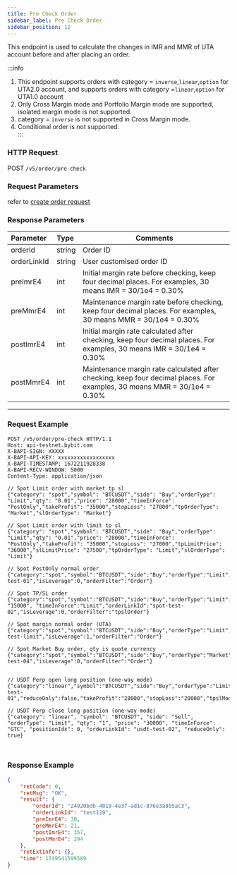 ```yaml
---
title: Pre Check Order
sidebar_label: Pre Check Order
sidebar_position: 12
---
```

This endpoint is used to calculate the changes in IMR and MMR of UTA account before and after placing an order.

:::info
1. This endpoint supports orders with category = `inverse`,`linear`,`option` for UTA2.0 account, and supports orders with category =`linear`,`option` for UTA1.0 account <br/>
2. Only Cross Margin mode and Portfolio Margin mode are supported, isolated margin mode is not supported.<br/>
3. category = `inverse` is not supported in Cross Margin mode.<br/>
4. Conditional order is not supported.<br/>
:::

### HTTP Request
POST `/v5/order/pre-check`

### Request Parameters
refer to [create order request](../order/create-order#request-parameters)

### Response Parameters
| Parameter | Type | Comments|
|:----- |:-----|----- |
|orderId |string |Order ID |
|orderLinkId |string |User customised order ID |
|preImrE4 |int |Initial margin rate before checking, keep four decimal places. For examples, 30 means IMR = 30/1e4 = 0.30%|
|preMmrE4 |int |Maintenance margin rate before checking, keep four decimal places. For examples, 30 means MMR = 30/1e4 = 0.30%|
|postImrE4 |int |Initial margin rate calculated after checking, keep four decimal places. For examples, 30 means IMR = 30/1e4 = 0.30%|
|postMmrE4 |int |Maintenance margin rate calculated after checking, keep four decimal places. For examples, 30 means MMR = 30/1e4 = 0.30%|
---

### Request Example

<Tabs groupId="programming-languages">
<TabItem value="http" label="HTTP">

```http
POST /v5/order/pre-check HTTP/1.1
Host: api-testnet.bybit.com
X-BAPI-SIGN: XXXXX
X-BAPI-API-KEY: xxxxxxxxxxxxxxxxxx
X-BAPI-TIMESTAMP: 1672211928338
X-BAPI-RECV-WINDOW: 5000
Content-Type: application/json

// Spot Limit order with market tp sl
{"category": "spot","symbol": "BTCUSDT","side": "Buy","orderType": "Limit","qty": "0.01","price": "28000","timeInForce": "PostOnly","takeProfit": "35000","stopLoss": "27000","tpOrderType": "Market","slOrderType": "Market"}

// Spot Limit order with limit tp sl
{"category": "spot","symbol": "BTCUSDT","side": "Buy","orderType": "Limit","qty": "0.01","price": "28000","timeInForce": "PostOnly","takeProfit": "35000","stopLoss": "27000","tpLimitPrice": "36000","slLimitPrice": "27500","tpOrderType": "Limit","slOrderType": "Limit"}

// Spot PostOnly normal order
{"category":"spot","symbol":"BTCUSDT","side":"Buy","orderType":"Limit","qty":"0.1","price":"15600","timeInForce":"PostOnly","orderLinkId":"spot-test-01","isLeverage":0,"orderFilter":"Order"}

// Spot TP/SL order
{"category":"spot","symbol":"BTCUSDT","side":"Buy","orderType":"Limit","qty":"0.1","price":"15600","triggerPrice": "15000", "timeInForce":"Limit","orderLinkId":"spot-test-02","isLeverage":0,"orderFilter":"tpslOrder"}

// Spot margin normal order (UTA)
{"category":"spot","symbol":"BTCUSDT","side":"Buy","orderType":"Limit","qty":"0.1","price":"15600","timeInForce":"GTC","orderLinkId":"spot-test-limit","isLeverage":1,"orderFilter":"Order"}

// Spot Market Buy order, qty is quote currency
{"category":"spot","symbol":"BTCUSDT","side":"Buy","orderType":"Market","qty":"200","timeInForce":"IOC","orderLinkId":"spot-test-04","isLeverage":0,"orderFilter":"Order"}


// USDT Perp open long position (one-way mode)
{"category":"linear","symbol":"BTCUSDT","side":"Buy","orderType":"Limit","qty":"1","price":"25000","timeInForce":"GTC","positionIdx":0,"orderLinkId":"usdt-test-01","reduceOnly":false,"takeProfit":"28000","stopLoss":"20000","tpslMode":"Partial","tpOrderType":"Limit","slOrderType":"Limit","tpLimitPrice":"27500","slLimitPrice":"20500"}

// USDT Perp close long position (one-way mode)
{"category": "linear", "symbol": "BTCUSDT", "side": "Sell", "orderType": "Limit", "qty": "1", "price": "30000", "timeInForce": "GTC", "positionIdx": 0, "orderLinkId": "usdt-test-02", "reduceOnly": true}
```

</TabItem>
<TabItem value="python" label="Python">

```python

```

</TabItem>

<TabItem value="Node" label="Node.js">

```n4js

```

</TabItem>
</Tabs>



### Response Example

```json
{
    "retCode": 0,
    "retMsg": "OK",
    "result": {
        "orderId": "24920bdb-4019-4e37-ad1c-876e3a855ac3",
        "orderLinkId": "test129",
        "preImrE4": 30,
        "preMmrE4": 21,
        "postImrE4": 357,
        "postMmrE4": 294
    },
    "retExtInfo": {},
    "time": 1749541599589
}
```

